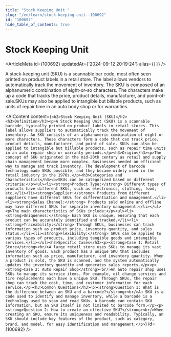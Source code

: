 ```yaml
---
title: "Stock Keeping Unit "
slug: "/en/learn/stock-keeping-unit--100692"
id: "100692"
hide_table_of_contents: true
---
```



# Stock Keeping Unit 

<ArticleMeta id={100692} updatedAt={'2024-09-12 20:19:24'} alias={`[]`} />
<div className='border-solid border-b border-t-0 my-4 border-[var(--ifm-color-gray-300)]' />

A stock-keeping unit (SKU) is a scannable bar code, most often seen printed on product labels in a retail store. The label allows vendors to automatically track the movement of inventory. The SKU is composed of an alphanumeric combination of eight-or-so characters. The characters make up a code that tracks the price, product details, manufacturer, and point-of-sale.SKUs may also be applied to intangible but billable products, such as units of repair time in an auto body shop or for warranties.

<AIContent content={`<h2>Stock Keeping Unit (SKU)</h2><h3>Definition</h3><p>A Stock Keeping Unit (SKU) is a scannable barcode, typically printed on product labels in retail stores. This label allows suppliers to automatically track the movement of inventory. An SKU consists of an alphanumeric combination of eight or more characters. These characters form a code that can track price, product details, manufacturer, and point of sale. SKUs can also be applied to intangible but billable products, such as repair time units in an auto repair shop or warranty periods.</p><h3>Origin</h3><p>The concept of SKU originated in the mid-20th century as retail and supply chain management became more complex. Businesses needed an efficient way to manage and track inventory. The development of barcode technology made SKUs possible, and they became widely used in the retail industry in the 1970s.</p><h3>Categories and Characteristics</h3><p>SKUs can be categorized based on different criteria:</p><ul><li><strong>Product Type:</strong> Different types of products have different SKUs, such as electronics, clothing, food, etc.</li><li><strong>Supplier:</strong> Products from different suppliers have different SKUs for differentiation and management.</li><li><strong>Sales Channel:</strong> Products sold online and offline may have different SKUs for separate inventory management.</li></ul><p>The main characteristics of SKUs include:</p><ul><li><strong>Uniqueness:</strong> Each SKU is unique, ensuring that each product can be accurately identified and tracked.</li><li><strong>Traceability:</strong> Through SKUs, businesses can track information such as product price, inventory quantity, and sales status.</li><li><strong>Flexibility:</strong> SKUs can be applied to various types of products, including tangible goods and intangible services.</li></ul><h3>Specific Cases</h3><p><strong>Case 1: Retail Store</strong><br/>A large retail store uses SKUs to manage its vast inventory of goods. Each product has a unique SKU that includes information such as price, manufacturer, and inventory quantity. When a product is sold, the SKU is scanned, and the system automatically updates the inventory quantity and generates sales reports.</p><p><strong>Case 2: Auto Repair Shop</strong><br/>An auto repair shop uses SKUs to manage its service items. For example, oil change services and tire replacements each have a unique SKU. Through SKUs, the repair shop can track the cost, time, and customer information for each service.</p><h3>Common Questions</h3><p><strong>Question 1: What is the difference between an SKU and a barcode?</strong><br/>An SKU is a code used to identify and manage inventory, while a barcode is a technology used to scan and read SKUs. A barcode can contain SKU information, but an SKU itself is not limited to barcode form.</p><p><strong>Question 2: How to create an effective SKU?</strong><br/>When creating an SKU, ensure its uniqueness and readability. Typically, an SKU should include key features of the product, such as category, brand, and model, for easy identification and management.</p>`} id={100692} />
